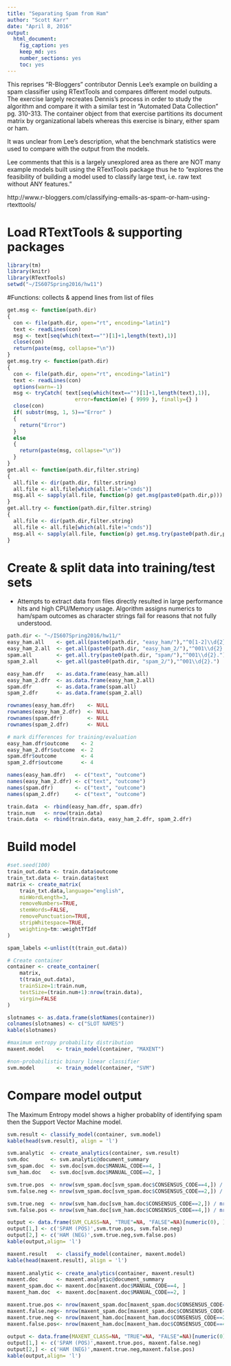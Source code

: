 ```yaml
---
title: "Separating Spam from Ham"
author: "Scott Karr"
date: "April 8, 2016"
output: 
  html_document: 
    fig_caption: yes
    keep_md: yes
    number_sections: yes
    toc: yes
---
```

This reprises "R-Bloggers" contributor Dennis Lee's example on building a spam 
classifier using RTextTools and compares different model outputs. The exercise largely
recreates Dennis's process in order to study the algorithm and compare it with a 
similar test in "Automated Data Collection" pg. 310-313.  The container object from 
that exercise partitions its document matrix by organizational labels whereas this 
exercise is binary, either spam or ham.  

It was unclear from Lee's description, what the benchmark statistics were used 
to compare with the output from the models.

Lee comments that this is a largely unexplored area as there are NOT many example 
models built using the RTextTools package thus he to "explores the feasibility of 
building a model used to classify large text, i.e. raw text without ANY features."

http://www.r-bloggers.com/classifying-emails-as-spam-or-ham-using-rtexttools/

# Load RTextTools & supporting packages
```r
library(tm)
library(knitr)
library(RTextTools)
setwd("~/IS607Spring2016/hw11")
```

#Functions: collects & append lines from list of files
```r
get.msg <- function(path.dir)
{
  con <- file(path.dir, open="rt", encoding="latin1")
  text <- readLines(con)
  msg <- text[seq(which(text=="")[1]+1,length(text),1)]
  close(con)
  return(paste(msg, collapse="\n"))
}
get.msg.try <- function(path.dir)
{
  con <- file(path.dir, open="rt", encoding="latin1")
  text <- readLines(con)
  options(warn=-1)
  msg <- tryCatch( text[seq(which(text=="")[1]+1,length(text),1)],
                      error=function(e) { 9999 }, finally={} )
  close(con)
  if( substr(msg, 1, 5)=="Error" ) 
  {
    return("Error")
  }
  else 
  {
    return(paste(msg, collapse="\n"))
  }
}
get.all <- function(path.dir,filter.string)
{
  all.file <- dir(path.dir, filter.string)
  all.file <- all.file[which(all.file!="cmds")]
  msg.all <- sapply(all.file, function(p) get.msg(paste0(path.dir,p)))
}
get.all.try <- function(path.dir,filter.string)
{
  all.file <- dir(path.dir,filter.string)
  all.file <- all.file[which(all.file!="cmds")]
  msg.all <- sapply(all.file, function(p) get.msg.try(paste0(path.dir,p)))
}
```

# Create & split data into training/test sets
* Attempts to extract data from files directly resulted in large performance
hits and high CPU/Memory usage.  Algorithm assigns numerics to ham/spam outcomes
as character strings fail for reasons that not fully understood.
```r
path.dir <- "~/IS607Spring2016/hw11/"
easy_ham.all    <- get.all(paste0(path.dir, "easy_ham/"),"^0[1-2]\\d{2}.")
easy_ham_2.all  <- get.all(paste0(path.dir, "easy_ham_2/"),"^001\\d{2}.")
spam.all        <- get.all.try(paste0(path.dir, "spam/"),"^001\\d{2}.")
spam_2.all      <- get.all(paste0(path.dir, "spam_2/"),"^001\\d{2}.")

easy_ham.dfr    <- as.data.frame(easy_ham.all)
easy_ham_2.dfr  <- as.data.frame(easy_ham_2.all)
spam.dfr        <- as.data.frame(spam.all)
spam_2.dfr      <- as.data.frame(spam_2.all)

rownames(easy_ham.dfr)    <- NULL
rownames(easy_ham_2.dfr)  <- NULL
rownames(spam.dfr)        <- NULL
rownames(spam_2.dfr)      <- NULL
```

```r
# mark differences for training/evaluation
easy_ham.dfr$outcome    <- 2
easy_ham_2.dfr$outcome  <- 2
spam.dfr$outcome        <- 4
spam_2.dfr$outcome      <- 4

names(easy_ham.dfr)   <- c("text", "outcome")
names(easy_ham_2.dfr) <- c("text", "outcome")
names(spam.dfr)       <- c("text", "outcome")
names(spam_2.dfr)     <- c("text", "outcome")

train.data  <- rbind(easy_ham.dfr, spam.dfr)
train.num   <- nrow(train.data)
train.data  <- rbind(train.data, easy_ham_2.dfr, spam_2.dfr)
```

# Build model
```r
#set.seed(100)
train_out.data <- train.data$outcome
train_txt.data <- train.data$text
matrix <- create_matrix(
    train_txt.data,language="english", 
    minWordLength=3, 
    removeNumbers=TRUE, 
    stemWords=FALSE, 
    removePunctuation=TRUE, 
    stripWhitespace=TRUE,
    weighting=tm::weightTfIdf
)

spam_labels <-unlist(t(train_out.data))

# Create container
container <- create_container(
    matrix,
    t(train_out.data),
    trainSize=1:train.num, 
    testSize=(train.num+1):nrow(train.data), 
    virgin=FALSE
)

slotnames <- as.data.frame(slotNames(container))
colnames(slotnames) <- c("SLOT NAMES")
kable(slotnames)

#maximum entropy probability distribution
maxent.model    <- train_model(container, "MAXENT")

#non-probabilistic binary linear classifier
svm.model       <- train_model(container, "SVM")
```

# Compare model output
The Maximum Entropy model shows a higher probablity of identifying spam then the Support Vector Machine model.
```r
svm.result <- classify_model(container, svm.model)
kable(head(svm.result), align = 'l')

svm.analytic  <- create_analytics(container, svm.result)
svm.doc       <- svm.analytic@document_summary
svm_spam.doc  <- svm.doc[svm.doc$MANUAL_CODE==4, ]
svm_ham.doc   <- svm.doc[svm.doc$MANUAL_CODE==2, ]

svm.true.pos  <- nrow(svm_spam.doc[svm_spam.doc$CONSENSUS_CODE==4,]) / nrow(svm_spam.doc)
svm.false.neg <- nrow(svm_spam.doc[svm_spam.doc$CONSENSUS_CODE==2,]) / nrow(svm_spam.doc)

svm.true.neg  <- nrow(svm_ham.doc[svm_ham.doc$CONSENSUS_CODE==2,]) / nrow(svm_ham.doc)
svm.false.pos <- nrow(svm_ham.doc[svm_ham.doc$CONSENSUS_CODE==4,]) / nrow(svm_ham.doc)  

output <- data.frame(SVM_CLASS=NA, "TRUE"=NA, "FALSE"=NA)[numeric(0), ]
output[1,] <- c('SPAM (POS)',svm.true.pos, svm.false.neg)
output[2,] <- c('HAM (NEG)',svm.true.neg,svm.false.pos)
kable(output,align= 'l')

maxent.result   <- classify_model(container, maxent.model)
kable(head(maxent.result), align = 'l')
      
maxent.analytic <- create_analytics(container, maxent.result)
maxent.doc      <- maxent.analytic@document_summary
maxent_spam.doc <- maxent.doc[maxent.doc$MANUAL_CODE==4, ]
maxent_ham.doc  <- maxent.doc[maxent.doc$MANUAL_CODE==2, ]

maxent.true.pos <- nrow(maxent_spam.doc[maxent_spam.doc$CONSENSUS_CODE==4,]) / nrow(maxent_spam.doc)
maxent.false.neg<- nrow(maxent_spam.doc[maxent_spam.doc$CONSENSUS_CODE==2,]) / nrow(maxent_spam.doc)
maxent.true.neg <- nrow(maxent_ham.doc[maxent_ham.doc$CONSENSUS_CODE==2,]) / nrow(maxent_ham.doc)
maxent.false.pos<- nrow(maxent_ham.doc[maxent_ham.doc$CONSENSUS_CODE==4,]) / nrow(maxent_ham.doc)      
   
output <- data.frame(MAXENT_CLASS=NA, "TRUE"=NA, "FALSE"=NA)[numeric(0), ]
output[1,] <- c('SPAM (POS)',maxent.true.pos, maxent.false.neg)
output[2,] <- c('HAM (NEG)',maxent.true.neg,maxent.false.pos)
kable(output,align= 'l')      
```

